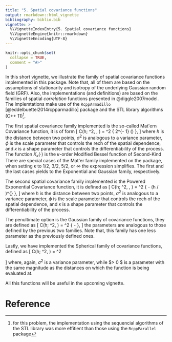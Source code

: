 ```yaml
---
title: "5. Spatial covariance functions"
output: rmarkdown::html_vignette
bibliography: biblio.bib
vignette: >
  %\VignetteIndexEntry{5. Spatial covariance functions}
  %\VignetteEngine{knitr::rmarkdown}
  %\VignetteEncoding{UTF-8}
---
```


```r
knitr::opts_chunk$set(
  collapse = TRUE,
  comment = "#>"
)
```

In this short vignette, we illustrate the family of spatial covariance functions
implemented in this package. Note that, all of them are based on the assumptions
of stationarity and isotropy of the underlying Gaussian random field
(GRF). Also, the implementations (and definitions) are based on the families of
spatial _correlation_ functions presented in @diggle2007model. The implemtations
make use of the `RcppArmadillo` [@eddelbuettel2014rcpparmadillo] package and the
STL library algorithms (C++ 11)^[for this problem, the implementation using the
sequencial algorithms of the STL library was more effitient than those using the
`RcppParallel` package].

The first spatial covariance family implemented is the so-called Mat\'ern
Covariance function, it is of form
\[
C(h; \sigma^2, \phi, \kappa) = \sigma^2 \frac{(h / \phi)^{\kappa} K_{\kappa}( h / \phi )}
{ 2^{\kappa - 1} \Gamma(\kappa) },
\]
where $h$ is the distance between two points, $\sigma^2$ is analogous to a
variance parameter, $\phi$ is the scale parameter that controls the rech of the
spatial dependence, and $\kappa$ is a shape parameter that controls the
differentiability of the process. The function $K_{\kappa}(\cdot)$ is the
$\kappa$-order Modified Bessel function of Second-Kind There are special cases
of the Mat\'er family implemented on the package, when setting $\kappa$ to
$1/2$, $3/2$, $5/2$, or $\infty$ the expression simplifies. The first and the
last cases yields to the Exponential and Gaussian family, respectively.  

The second spatial covariance family implemented is the Powered Exponential
Covariance function, it is defined as
\[
C(h; \sigma^2, \phi, \kappa) = \sigma^2 \exp \{ - (h / \phi)^{\kappa} \},
\]
where $h$ is the distance between two points, $\sigma^2$ is analogous to a
variance parameter, $\phi$ is the scale parameter that controls the rech of the
spatial dependence, and $\kappa$ is a shape parameter that controls the
differentiability of the process.  

The penultimate option is the Gaussian family of covariance functions, they are
defined as
\[
C(h; \sigma^2, \phi) = \sigma^2 \exp \left\{ - \frac{h ^ 2}{2 \phi ^ 2} \right\},
\]
the parameters are analogous to those defined by the previous two families. Note
that, this family has one less parameter as the previously defined ones.

Lastly, we have implemented the Spherical family of covariance functions,
defined as
\[
C(h; \sigma^2, \phi) = 
\sigma^2 
\begin{cases}
1 - \frac{3}{2} (h / \phi) + \frac{1}{2} (h / \phi) ^ 3 & , \,
0 \geq h \geq \phi \\
0 & , \, h > \phi,
\end{cases}
\]
where, again, $\sigma^2$ is a variance parameter, while $\phi > 0 $ is a
parameter with the same magnitude as the distances on which the function is
being evaluated at. 

All this functions will be useful in the upcoming vignette.

# Reference
